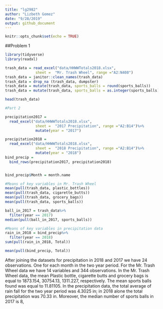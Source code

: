 ```yaml
---
title: "lg2982"
author: "Lizbeth Gomez"
date: "9/28/2019"
output: github_document
---
```


```r
knitr::opts_chunk$set(echo = TRUE)
```

##Problem 1
```r
library(tidyverse)
library(readxl)

trash_data = read_excel("data/HHWWTotals2018.xlsx", 
              sheet =  "Mr. Trash Wheel", range ="A2:N408")
trash_data = janitor::clean_names(trash_data)
trash_data = drop_na (trash_data, dumpster)
trash_data = mutate(trash_data, sports_balls = round(sports_balls))
trash_data = mutate(trash_data, sports_balls = as.integer(sports_balls))

head(trash_data)

#Part 2

precipitation2017 =
  read_excel("data/HHWWTotals2018.xlsx", 
              sheet =  "2017 Precipitation", range ="A2:B14")%>%
              mutate(year = "2017")

precipitation2018 =
  read_excel("data/HHWWTotals2018.xlsx", 
              sheet =  "2018 Precipitation", range ="A2:B14")%>%
              mutate(year = "2018")
bind_precip = 
  bind_rows(precipitation2017, precipitation2018) 


bind_precip$Month = month.name 

#Means of key variables in Mr. Trash Wheel
mean(pull(trash_data, plastic_bottles))
mean(pull(trash_data, cigarette_butts))
mean(pull(trash_data, grocery_bags))
mean(pull(trash_data, sports_balls))

ball_in_2017 = trash_data%>%
  filter(year == 2017)
median(pull(ball_in_2017, sports_balls))

#Means of key variables in precipitation data
rain_in_2018 = bind_precip%>%
  filter(year == 2018)
sum(pull(rain_in_2018, Total))

mean(pull(bind_precip, Total))

```

After joining the datasets for precipitation in 2018 and 2017 we have 24 observations. One for each month in the two year period. For the Mr. Trash Wheel data we have 14 variables and 344 observations. In the Mr. Trash Wheel data, the mean Plastic bottle, cigarette butts and grocery bags is equal to 1873.154, 30754.13, 1311.227, respectively. The mean sports balls found was equal to 11.81105. In the precipitation data, the total average of rain fall for the two year period was 4.3025 in; in 2018 alone the total precipitation was 70.33 in. Moreover, the median number of sports balls in 2017 is 8, 

